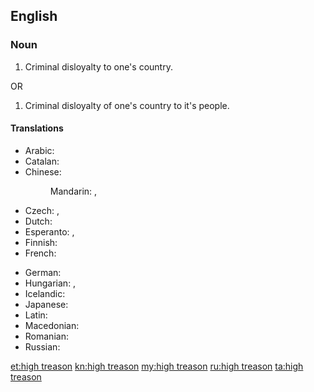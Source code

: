 ==English==

===Noun===
{{en-noun|head=[[high]] [[treason]]|-}}

# Criminal disloyalty to one's country.
OR
# Criminal disloyalty of one's country to it's people.

====Translations====
{{trans-top|Criminal disloyalty to one's country}}
* Arabic: {{t-|ar|خيانة عظمى|f|tr=xiyāna ʿúẓmā}}
* Catalan: {{t-|ca|alta traïció|f}}
* Chinese:
*: Mandarin: {{t|cmn|叛國罪|sc=Hani}}, {{t|cmn|叛国罪|tr=pànguózuì|sc=Hani}}
* Czech: {{t-|cs|velezrada|f}},  {{t-|cs|vlastizrada|f}}
* Dutch: {{t+|nl|hoogverraad}}
* Esperanto: {{t-|eo|altperfido}}, {{t-|eo|ŝtatperfido}}
* Finnish: {{t+|fi|maanpetos}}
* French: {{t+|fr|haute trahison|f}}
{{trans-mid}}
* German: {{t+|de|Hochverrat|m}}
* Hungarian: {{t-|hu|felségárulás}},  {{t+|hu|hazaárulás}}
* Icelandic: {{t+|is|landráð|n|p}}
* Japanese: {{t-|ja|大逆罪|tr=たいぎゃくざい, taigyakuzai|sc=Jpan}}
* Latin: {{t-|la|perduellio}}
* Macedonian: {{t-|mk|велепредавство|n|tr=veleprédavstvo}}
* Romanian: {{t-|ro|înaltă trădare|f}}
* Russian: {{t+|ru|государственная измена|f|tr=gosudárstvennaja izména|sc=Cyrl}}
{{trans-bottom}}

[[et:high treason]]
[[kn:high treason]]
[[my:high treason]]
[[ru:high treason]]
[[ta:high treason]]